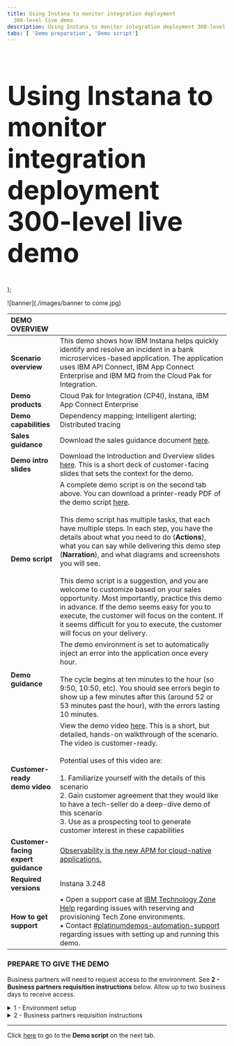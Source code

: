 ```yaml
---
title: Using Instana to monitor integration deployment
  300-level live demo
description: Using Instana to monitor integration deployment 300-level live demo
tabs: [ 'Demo preparation', 'Demo script']
---
```


  <span>
      <h1 style="font-size:60px;"> Using Instana to monitor integration deployment<br/> 300-level live demo</h1>
  </span>
);

![banner](./images/banner to come.jpg)
<span id="top"></span>

| DEMO OVERVIEW | |
| :--- | :--- |
| **Scenario overview** | This demo shows how IBM Instana helps quickly identify and resolve an incident in a bank microservices-based application. The application uses IBM API Connect, IBM App Connect Enterprise and IBM MQ from the Cloud Pak for Integration. |
| **Demo products** | Cloud Pak for Integration (CP4I), Instana, IBM App Connect Enterprise |
| **Demo capabilities** | Dependency mapping; Intelligent alerting; Distributed tracing |
| **Sales guidance** | Download the sales guidance document <a href="LINK PENDING" target="_blank" rel="noreferrer">here</a>. |
| **Demo intro slides** | Download the Introduction and Overview slides <a href="https://ibm.box.com/s/c7h0gc1wy16yyhiy7ygrxad4vj5wl1km" target="_blank" rel="noreferrer">here</a>. This is a short deck of customer-facing slides that sets the context for the demo. |
| **Demo script** | A complete demo script is on the second tab above. You can download a printer-ready PDF of the demo script <a href="LINK PENDING" target="_blank" rel="noreferrer">here</a>. <br/><br/> This demo script has multiple tasks, that each have multiple steps. In each step, you have the details about what you need to do (**Actions**), what you can say while delivering this demo step (**Narration**), and what diagrams and screenshots you will see. <br/><br/> This demo script is a suggestion, and you are welcome to customize based on your sales opportunity. Most importantly, practice this demo in advance. If the demo seems easy for you to execute, the customer will focus on the content. If it seems difficult for you to execute, the customer will focus on your delivery. |
| **Demo guidance** |  The demo environment is set to automatically inject an error into the application once every hour. <br/> <br/>The cycle begins at ten minutes to the hour (so 9:50, 10:50, etc). You should see errors begin to show up a few minutes after this (around 52 or 53 minutes past the hour), with the errors lasting 10 minutes. |
| **Customer-ready <br/> demo video** | View the demo video <a href="LINK PENDING" target="_blank" rel="noreferrer">here</a>. This is a short, but detailed, hands-on walkthrough of the scenario. The video is customer-ready. <br/> <br/> Potential uses of this video are: <br/><br/> 1. Familiarize yourself with the details of this scenario <br/> 2. Gain customer agreement that they would like to have a tech-seller do a deep-dive demo of this scenario <br/> 3. Use as a prospecting tool to generate customer interest in these capabilities |
| **Customer-facing <br/> expert guidance** | <a href="LINK PENDING" target="_blank" rel="noreferrer">Observability is the new APM for cloud-native applications.</a> |
| **Required versions** | Instana 3.248 |
| **How to get support** | • Open a support case at <a href="https://techzone.ibm.com/help" target="_blank" rel="noreferrer">IBM Technology Zone Help</a> regarding issues with reserving and provisioning Tech Zone environments.<br/>• Contact <a href="https://ibm-cloud.slack.com/archives/C0216F39ACU" target="_blank" rel="noreferrer">#platinumdemos-automation-support</a> regarding issues with setting up and running this demo. |

### **PREPARE TO GIVE THE DEMO**

<InlineNotification>Business partners will need to request access to the environment. See <strong>2 - Business partners requisition instructions</strong> below. Allow up to two business days to receive access.</InlineNotification>

<details>

<summary>1 - Environment setup </summary>

<br/>

Log in to the demo environment: <br/>
•	For IBMers, click <a href="https://ibmdemo-instanaibm.instana.io" target="_blank" rel="noreferrer">here</a>. <br/>
•	For business partners, click <a href="https://demo-partner.instana.io/" target="_blank" rel="noreferrer">here</a>.
<br/>
<InlineNotification>If IBMers have difficulties accessing the environment please reach out to bstern@us.ibm.com who will provide access.</InlineNotification>


<br/>

Since you will be demonstrating using a past incident, you will need to set the time period.

<br/>

1. In the upper right, click the button showing the timeframe. <br/><br/><img src="https://raw.githubusercontent.com/ibm-garage-tsa/platinum-demos/master/src/pages/300-observing-your-integration-estate-with-instana/images/prep-1-1-timeframe.png" width="400"/><br/>

2. At the bottom of the pop-up, set the timeframe to begin at **45 minutes past the hour** and end at **55 minutes past the hour** (1). It doesn’t matter which hour you pick. Click **Set Time** (2). <br/><br/><InlineNotification>This will ensure you see normal behavior for the application. During the demo you will change the time window to observe a failure occurring. </InlineNotification><br/><img src="https://raw.githubusercontent.com/ibm-garage-tsa/platinum-demos/master/src/pages/300-observing-your-integration-estate-with-instana/images/prep-1-2-set-time.png" width="800"/><br/>

<br/>

**[Go to top](#top)**

</details>

<details>

<span id="requisition-instructions"></span>

<summary>2 - Business partners requisition instructions</summary>

<br/>

To request access to the <a href="https://demo-partner.instana.io/" target="_blank" rel="noreferrer">demo environment</a>, email <a href="mailto:timothy.burke@instana.com">Tim Burke</a>. The turnaround time for requests is two business days.

<br/>

**[Go to top](#top)**

</details>

***

Click [here](/300-observing-your-integration-estate-with-instana/demo-script) to go to the **Demo script** on the next tab.
